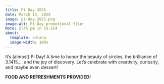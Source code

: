 ```yaml
---
title: Pi Day 2025
date: March 13, 2025
image: pi-day-2025.png
image-alt: Pi Day promotional flier
Note: 2:45 pm in 1S-214
about:
  template: solana
  image-width: 100%
---
```


It’s (almost) Pi Day! A time to honor the beauty of circles, the brilliance of
3.1415..., and the joy of discovery. Let’s celebrate with creativity,
curiosity, and maybe even dessert!

**FOOD AND REFRESHMENTS PROVIDED!**
